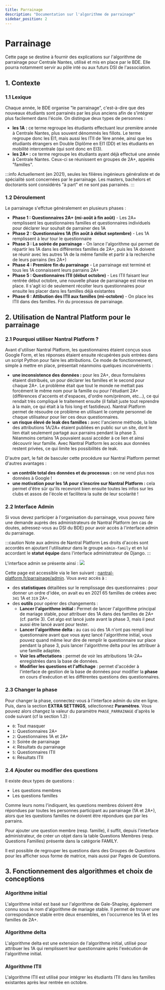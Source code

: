 ```yaml
---
title: Parrainage
description: "Documentation sur l'algorithme de parrainage"
sidebar_position: 2
---
```



# Parrainage

Cette page se destine à fournir des explications sur l'algorithme de parrainage pour Centrale Nantes, utilisé et mis en place par le BDE. Elle pourra notamment servir au pôle inté ou aux futurs DSI de l'association.

## 1. Contexte

### 1.1 Lexique

Chaque année, le BDE organise "le parrainage", c'est-à-dire que des nouveaux étudiants sont parrainés par les plus anciens afin de s'intégrer plus facilement dans l'école.
On distingue deux types de personnes :

-  **les 1A :** ce terme regroupe les étudiants effectuant leur première année à Centrale Nantes, plus souvent dénommés les fillots. Le terme regroupe donc les EI1, mais aussi les ITII de 1ère année, ainsi que les étudiants étrangers en Double Diplôme en EI1 (DD) et les étudiants en mobilité intercentrale (qui sont donc en EI3).
-  **les 2A+ :** ce terme regroupe les étudiants ayant déjà effectué une année à Centrale Nantes. Ceux-ci se réunissent en groupes de 2A+, appelés "familles".

:::info
Actuellement (en 2021), seules les filières ingénieurs généraliste et de spécialité sont concernées par le parrainage. Les masters, bachelors et doctorants sont considérés "à part" et ne sont pas parrainés.
:::

### 1.2 Déroulement

Le parrainage s'effctue généralement en plusieurs phases :

-  **Phase 1 : Questionnaires 2A+ (mi-août à fin août)** - Les 2A+ remplissent les questionnaires familles et questionnaires individuels pour déclarer leur souhait de parrainer des 1A
-  **Phase 2 : Questionnaires 1A (fin août à début septembre)** - Les 1A remplissent à leur tour le questionnaire
-  **Phase 3 : La soirée de parrainage** - On lance l'algorithme qui permet de répartir les 1A dans les différentes familles de 2A+, puis les 1A doivent se réunir avec les autres 1A de la même famille et partir à la recherche de leurs parrains (les 2A+)
-  **Phase 4 : Première fin du parrainage** - Le parrainage est terminé et tous les 1A connaissent leurs parrains 2A+
-  **Phase 5 : Questionnaires ITII (début octobre)** - Les ITII faisant leur rentrée début octobre, une nouvelle phase de parrainage est mise en place. Il s'agit ici de seulement récolter leurs questionnaires pour ensuite les placer dans les familles déjà existantes
-  **Phase 6 : Attibution des ITII aux familles (mi-octobre)** - On place les ITII dans des familles. Fin du processus de parrainage.

## 2. Utilisation de Nantral Platform pour le parrainage

### 2.1 Pourquoi utiliser Nantral Platform ?

Avant d'utiliser Nantral Platform, les questionnaires étaient conçus sous Google Form, et les réponses étaient ensuite récupérées puis entrées dans un script Python pour faire les attributions. Ce mode de fonctionnement, simple à mettre en place, présentait néanmoins quelques inconvénients :

-  **une inconsistence des données :** pour les 2A+, deux formulaires étaient distribués, un pour déclarer les familles et le second pour chaque 2A+. Le problème était que tout le monde ne mettait pas forcément le même nom pour la famille ou pour l'étudiant 2A+ (différences d'accents et d'espaces, d'ordre nom/prénom, etc...), ce qui rendait très compliqué le traitement ensuite (il fallait juste tout reprendre à la main, ce qui était à la fois long et fastidieux). Nantral Platform permet de résoudre ce problème en utilisant le compte personnel de chaque utilisateur pour lier ces deux questionnaires.
-  **un risque élevé de leak des familles :** avec l'ancienne méthode, la liste des attributions 1A/2A+ étaient publiées en public sur un site, dont le lien était seulement partagé aux parrains pendant la phase 3. Néanmoins certains 1A pouvaient aussi accéder à ce lien et ainsi découvrir leur famille. Avec Nantral Platform les accès aux données restent privées, ce qui limite les possibilités de leak.

D'autre part, le fait de basculer cette procédure sur Nantral Platform permet d'autres avantages :

-  **un contrôle total des données et du processus :** on ne vend plus nos données à Google !
-  **une motivation pour les 1A pour s'inscrire sur Nantral Platform :** cela permet d'être sûr qu'ils recevront bien ensuite toutes les infos sur les clubs et assos de l'école et facilitera la suite de leur scolarité !

### 2.2 Interface Admin

Si vous devez participer à l'organisation du parrainage, vous pouvez faire une demande auprès des administrateurs de Nantral Platform (en cas de doutes, adressez-vous au DSI du BDE) pour avoir accès à l'interface admin du parrainage.

:::caution Note aux admins de Nantral Platform
Les droits d'accès sont accordés en ajoutant l'utilisateur dans le groupe `admin-family` et en lui accordant le **statut équipe** dans l'interface administrateur de Django.
:::

L'interface admin se présente ainsi :
![](./parrainage_admin.png)

Cette page est accessible via le lien suivant : [nantral-platform.fr/parrainage/admin](https://nantral-platform.fr/parrainage/admin/). Vous avez accès à :

-  des **statistiques** détaillées sur le remplissage des questionnaires : pour donner un ordre d'idée, on avait eu en 2021 65 familles de créées avec `341` 1A et `319` 2A+.
-  des **outils** pour opérer des changements :
   -  **Lancer l'algorithme initial :** Permet de lancer l'algorithme principal de mariage stable, pour attribuer des 1A dans des familles de 2A+ (cf. partie 3). Cet algo est lancé juste avant la phase 3, mais il peut aussi être lancé avant pour tester.
   -  **Lancer l'algorithme delta :** au cas où des 1A n'ont pas rempli leur questionnaire avant que vous ayez lancé l'algorithme initial, vous pouvez quand même leur dire de remplir le questionnaire sur place pendant la phase 3, puis lancer l'algorithme delta pour les attribuer à une famille adaptée.
   -  **Voir les affectations** : permet de voir les attributions 1A-2A+ enregistrées dans la base de données.
   -  **Modifier les questions et l'affichage** : permet d'accéder à l'interface de gestion de la base de données pour modifier la **phase** en cours d'exécution et les différentes questions des questionnaires.

### 2.3 Changer la phase

Pour changer la phase, connectez-vous à l'interface admin du site en ligne.
Puis, dans la section **EXTRA SETTINGS**, sélectionnez **Paramètres**. Vous
pouvez alors changez la valeur du paramètre `PHASE_PARRAINAGE` d'après le
code suivant (cf la section 1.2) :

-  `0`: Tout masquer
-  `1`: Questionnaires 2A+
-  `2`: Questionnaires 1A et 2A+
-  `3`: Soirée de parrainage
-  `4`: Résultats du parrainage
-  `5`: Questionnaires ITII
-  `6`: Résultats ITII

### 2.4 Ajouter ou modifier des questions

Il existe deux types de questions :

-  Les questions membres
-  Les questions familles

Comme leurs noms l'indiquent, les questions membres doivent être répondues par toutes les personnes participant au parrainage (1A et 2A+), alors que les questions familles ne doivent être répondues que par les parrains.

Pour ajouter une question membre (resp. famille), il suffit, depuis l'interface administrateur, de créer un objet dans la table Questions Membres (resp. Questions Familles) présente dans la catégorie FAMILY.

Il est possible de regrouper les questions dans des Groupes de Questions pour les afficher sous forme de matrice, mais aussi par Pages de Questions.

## 3. Fonctionnement des algorithmes et choix de conceptions

### Algorithme initial

L'algorithme initial est basé sur l'algorithme de Gale-Shapley, également connu sous le nom d'algorithme de mariage stable. Il permet de trouver une correspondance stable entre deux ensembles, en l'occurrence les 1A et les familles de 2A+.

### Algorithme delta

L'algorithme delta est une extension de l'algorithme initial, utilisé pour attribuer les 1A qui remplissent leur questionnaire après l'exécution de l'algorithme initial.

### Algorithme ITII

L'algorithme ITII est utilisé pour intégrer les étudiants ITII dans les familles existantes après leur rentrée en octobre.
